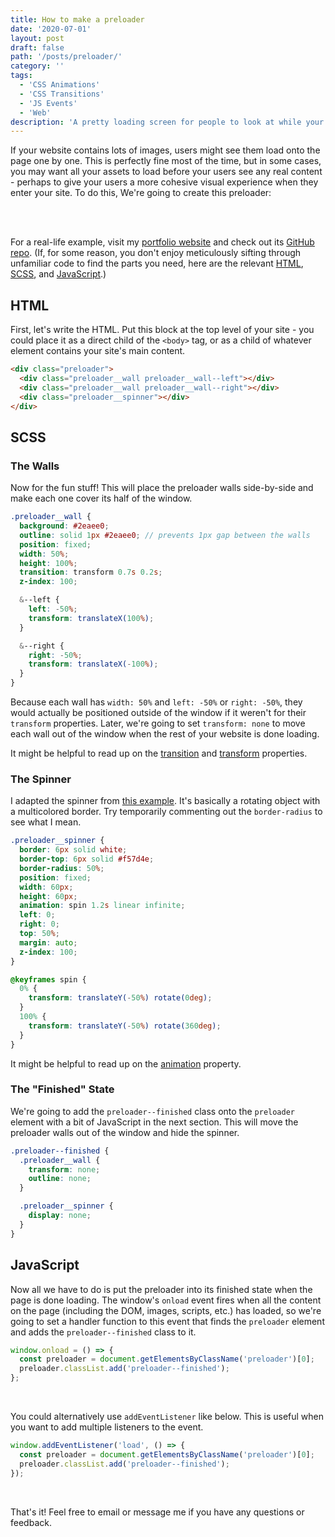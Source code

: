 ```yaml
---
title: How to make a preloader
date: '2020-07-01'
layout: post
draft: false
path: '/posts/preloader/'
category: ''
tags:
  - 'CSS Animations'
  - 'CSS Transitions'
  - 'JS Events'
  - 'Web'
description: 'A pretty loading screen for people to look at while your website loads.'
---
```



If your website contains lots of images, users might see them load onto the page one by one. This is perfectly fine most
of the time, but in some cases, you may want all your assets to load before your users see any real content - perhaps to
give your users a more cohesive visual experience when they enter your site. To do this, We're going to create this
preloader:

<br />

<Preloader />

<br />

For a real-life example, visit my [portfolio website](robynchoi.me) and check out its
[GitHub repo](https://github.com/robyn3choi/robyn-portfolio-2019). (If, for some reason, you don't enjoy meticulously
sifting through unfamiliar code to find the parts you need, here are the relevant
[HTML](https://github.com/robyn3choi/robyn-portfolio-2019/blob/master/public/index.html),
[SCSS](https://github.com/robyn3choi/robyn-portfolio-2019/tree/master/src/styles/general.scss), and
[JavaScript](https://github.com/robyn3choi/robyn-portfolio-2019/tree/master/src/scripts/main.js).)

## HTML

First, let's write the HTML. Put this block at the top level of your site - you could place it as a direct child of the
`<body>` tag, or as a child of whatever element contains your site's main content.

```HTML
<div class="preloader">
  <div class="preloader__wall preloader__wall--left"></div>
  <div class="preloader__wall preloader__wall--right"></div>
  <div class="preloader__spinner"></div>
</div>
```

## SCSS

### The Walls

Now for the fun stuff! This will place the preloader walls side-by-side and make each one cover its half of the window.

```scss
.preloader__wall {
  background: #2eaee0;
  outline: solid 1px #2eaee0; // prevents 1px gap between the walls
  position: fixed;
  width: 50%;
  height: 100%;
  transition: transform 0.7s 0.2s;
  z-index: 100;

  &--left {
    left: -50%;
    transform: translateX(100%);
  }

  &--right {
    right: -50%;
    transform: translateX(-100%);
  }
}
```

Because each wall has `width: 50%` and `left: -50%` or `right: -50%`, they would actually be positioned outside of the
window if it weren't for their `transform` properties. Later, we're going to set `transform: none` to move each wall out
of the window when the rest of your website is done loading.

It might be helpful to read up on the [transition](https://css-tricks.com/almanac/properties/t/transition/) and
[transform](https://css-tricks.com/almanac/properties/t/transform/) properties.

### The Spinner

I adapted the spinner from [this example](https://www.w3schools.com/howto/howto_css_loader.asp). It's basically a
rotating object with a multicolored border. Try temporarily commenting out the `border-radius` to see what I mean.

```scss
.preloader__spinner {
  border: 6px solid white;
  border-top: 6px solid #f57d4e;
  border-radius: 50%;
  position: fixed;
  width: 60px;
  height: 60px;
  animation: spin 1.2s linear infinite;
  left: 0;
  right: 0;
  top: 50%;
  margin: auto;
  z-index: 100;
}

@keyframes spin {
  0% {
    transform: translateY(-50%) rotate(0deg);
  }
  100% {
    transform: translateY(-50%) rotate(360deg);
  }
}
```

It might be helpful to read up on the [animation](https://css-tricks.com/almanac/properties/a/animation/) property.

### The "Finished" State

We're going to add the `preloader--finished` class onto the `preloader` element with a bit of JavaScript in the next
section. This will move the preloader walls out of the window and hide the spinner.

```scss
.preloader--finished {
  .preloader__wall {
    transform: none;
    outline: none;
  }

  .preloader__spinner {
    display: none;
  }
}
```

## JavaScript

Now all we have to do is put the preloader into its finished state when the page is done loading. The window's `onload`
event fires when all the content on the page (including the DOM, images, scripts, etc.) has loaded, so we're going to
set a handler function to this event that finds the `preloader` element and adds the `preloader--finished` class to it.

```javascript
window.onload = () => {
  const preloader = document.getElementsByClassName('preloader')[0];
  preloader.classList.add('preloader--finished');
};
```

<br />

You could alternatively use `addEventListener` like below. This is useful when you want to add multiple listeners to the
event.

```javascript
window.addEventListener('load', () => {
  const preloader = document.getElementsByClassName('preloader')[0];
  preloader.classList.add('preloader--finished');
});
```

<br />

That's it! Feel free to email or message me if you have any questions or feedback.

